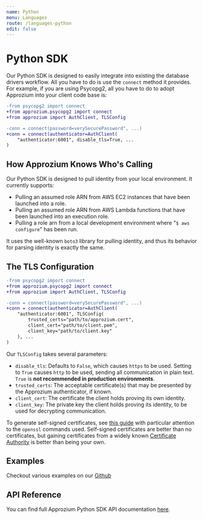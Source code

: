```yaml
---
name: Python
menu: Languages
route: /languages-python
edit: false
---
```


# Python SDK

Our Python SDK is designed to easily integrate into existing the database drivers workflow. All you have to do is use
the `connect` method it provides. For example, if you are using Psycopg2, all you have to do to adopt Approzium into
your client code base is:

```diff
-from psycopg2 import connect
+from approzium.psycopg2 import connect
+from approzium import AuthClient, TLSConfig

-conn = connect(password=verySecurePassword", ...)
+conn = connect(authenticator=AuthClient(
    "authenticator:6001", disable_tls=True, ...
)
```

## How Approzium Knows Who's Calling

Our Python SDK is designed to pull identity from your local environment. It currently supports:

  - Pulling an assumed role ARN from AWS EC2 instances that have been launched into a role.
  - Pulling an assumed role ARN from AWS Lambda functions that have been launched into an execution role.
  - Pulling a role arn from a local development environment where "`$ aws configure`" has been run.

It uses the well-known `boto3` library for pulling identity, and thus its behavior for parsing identity
is exactly the same.

## The TLS Configuration

```diff
-from psycopg2 import connect
+from approzium.psycopg2 import connect
+from approzium import AuthClient, TLSConfig

-conn = connect(password=verySecurePassword", ...)
+conn = connect(authenticator=AuthClient(
    "authenticator:6001", TLSConfig(
        trusted_certs="path/to/approzium.cert",
        client_cert="path/to/client.pem",
        client_key="path/to/client.key"
    ), ...
)
```

Our `TLSConfig` takes several parameters:

- `disable_tls`: Defaults to `False`, which causes `https` to be used. Setting to `True` causes `http` to be used,
    sending all communication in plain text. `True` is **not recommended in production environments**.
- `trusted_certs`: The acceptable certificate(s) that may be presented by the Approzium authenticator, if known.
- `client_cert`: The certificate the client holds proving its own identity.
- `client_key`: The private key the client holds proving its identity, to be used for decrypting communication.

To generate self-signed certificates, see [this guide](https://itnext.io/practical-guide-to-securing-grpc-connections-with-go-and-tls-part-1-f63058e9d6d1)
with particular attention to the `openssl` commands used. Self-signed certificates are better than no certificates,
but gaining certificates from a widely known [Certificate Authority](https://en.wikipedia.org/wiki/Certificate_authority)
is better than being your own.

## Examples

Checkout various examples on our [Github](https://github.com/cyralinc/approzium/tree/develop/sdk/python/examples)

## API Reference

You can find full Approzium Python SDK API documentation [here](api/python/).
